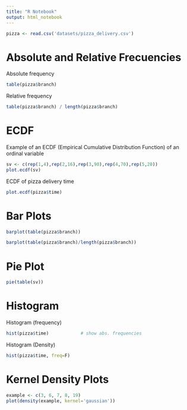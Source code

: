 ```yaml
---
title: "R Notebook"
output: html_notebook
---
```


```r
pizza <- read.csv('datasets/pizza_delivery.csv')
```

# Absolute and Relative Frecuencies
Absolute frequency
```r
table(pizza$branch)
```

Relative frequency
```r
table(pizza$branch) / length(pizza$branch)
```

# ECDF
Example of an ECDF (Empirical Cumulative Distribution Function) of an ordinal variable
```r
sv <- c(rep(1,4),rep(2,16),rep(3,90),rep(4,70),rep(5,20))
plot.ecdf(sv)
```


ECDF of pizza delivery time
```r
plot.ecdf(pizza$time)
```



# Bar Plots
```r
barplot(table(pizza$branch))
```

```r
barplot(table(pizza$branch)/length(pizza$branch))
```


# Pie Plot
```r
pie(table(sv))
```


# Histogram

Histogram (frequency)
```r
hist(pizza$time)            # show abs. frequencies
```

Histogram (Density)
```r
hist(pizza$time, freq=F) 
```



# Kernel Density Plots
```r
example <- c(3, 6, 7, 8, 19)
plot(density(example, kernel='gaussian'))
```

